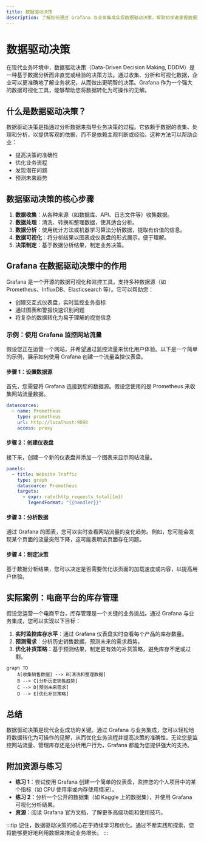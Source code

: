 ```yaml
---
title: 数据驱动决策
description: 了解如何通过 Grafana 与业务集成实现数据驱动决策，帮助初学者掌握数据分析和业务优化的核心概念。
---
```


# 数据驱动决策

在现代业务环境中，数据驱动决策（Data-Driven Decision Making, DDDM）是一种基于数据分析而非直觉或经验的决策方法。通过收集、分析和可视化数据，企业可以更准确地了解业务状况，从而做出更明智的决策。Grafana 作为一个强大的数据可视化工具，能够帮助您将数据转化为可操作的见解。

## 什么是数据驱动决策？

数据驱动决策是指通过分析数据来指导业务决策的过程。它依赖于数据的收集、处理和分析，以提供客观的依据，而不是依赖主观判断或经验。这种方法可以帮助企业：

- 提高决策的准确性
- 优化业务流程
- 发现潜在问题
- 预测未来趋势

## 数据驱动决策的核心步骤

1. **数据收集**：从各种来源（如数据库、API、日志文件等）收集数据。
2. **数据处理**：清洗、转换和整理数据，使其适合分析。
3. **数据分析**：使用统计方法或机器学习算法分析数据，提取有价值的信息。
4. **数据可视化**：将分析结果以图表或仪表盘的形式展示，便于理解。
5. **决策制定**：基于数据分析结果，制定业务决策。

## Grafana 在数据驱动决策中的作用

Grafana 是一个开源的数据可视化和监控工具，支持多种数据源（如 Prometheus、InfluxDB、Elasticsearch 等）。它可以帮助您：

- 创建交互式仪表盘，实时监控业务指标
- 通过图表和警报快速识别问题
- 将复杂的数据转化为易于理解的视觉信息

### 示例：使用 Grafana 监控网站流量

假设您正在运营一个网站，并希望通过监控流量来优化用户体验。以下是一个简单的示例，展示如何使用 Grafana 创建一个流量监控仪表盘。

#### 步骤 1：设置数据源

首先，您需要将 Grafana 连接到您的数据源。假设您使用的是 Prometheus 来收集网站流量数据。

```yaml
datasources:
  - name: Prometheus
    type: prometheus
    url: http://localhost:9090
    access: proxy
```

#### 步骤 2：创建仪表盘

接下来，创建一个新的仪表盘并添加一个图表来显示网站流量。

```yaml
panels:
  - title: Website Traffic
    type: graph
    datasource: Prometheus
    targets:
      - expr: rate(http_requests_total[1m])
        legendFormat: "{{handler}}"
```

#### 步骤 3：分析数据

通过 Grafana 的图表，您可以实时查看网站流量的变化趋势。例如，您可能会发现某个页面的流量突然下降，这可能表明该页面存在问题。

#### 步骤 4：制定决策

基于数据分析结果，您可以决定是否需要优化该页面的加载速度或内容，以提高用户体验。

## 实际案例：电商平台的库存管理

假设您运营一个电商平台，库存管理是一个关键的业务挑战。通过 Grafana 与业务集成，您可以实现以下目标：

1. **实时监控库存水平**：通过 Grafana 仪表盘实时查看每个产品的库存数量。
2. **预测需求**：分析历史销售数据，预测未来的需求趋势。
3. **优化补货策略**：基于预测结果，制定更有效的补货策略，避免库存不足或过剩。

```mermaid
graph TD
    A[收集销售数据] --> B[清洗和整理数据]
    B --> C[分析历史销售趋势]
    C --> D[预测未来需求]
    D --> E[优化补货策略]
```

## 总结

数据驱动决策是现代企业成功的关键。通过 Grafana 与业务集成，您可以轻松地将数据转化为可操作的见解，从而优化业务流程并提高决策的准确性。无论您是监控网站流量、管理库存还是分析用户行为，Grafana 都能为您提供强大的支持。

## 附加资源与练习

- **练习 1**：尝试使用 Grafana 创建一个简单的仪表盘，监控您的个人项目中的某个指标（如 CPU 使用率或内存使用情况）。
- **练习 2**：分析一个公开的数据集（如 Kaggle 上的数据集），并使用 Grafana 可视化分析结果。
- **资源**：阅读 Grafana 官方文档，了解更多高级功能和使用技巧。

:::tip
记住，数据驱动决策的核心在于持续学习和优化。通过不断实践和探索，您将能够更好地利用数据来推动业务增长。
:::